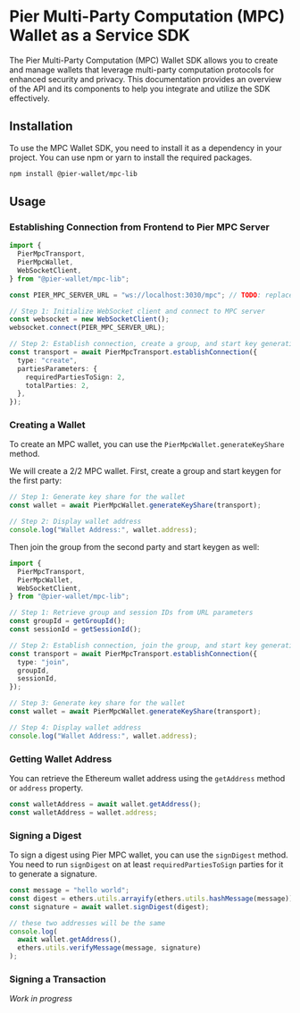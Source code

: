 # Pier Multi-Party Computation (MPC) Wallet as a Service SDK

The Pier Multi-Party Computation (MPC) Wallet SDK allows you to create and manage wallets that leverage multi-party computation protocols for enhanced security and privacy. This documentation provides an overview of the API and its components to help you integrate and utilize the SDK effectively.

## Installation

To use the MPC Wallet SDK, you need to install it as a dependency in your project. You can use npm or yarn to install the required packages.

```sh
npm install @pier-wallet/mpc-lib
```

## Usage

### Establishing Connection from Frontend to Pier MPC Server

```ts
import {
  PierMpcTransport,
  PierMpcWallet,
  WebSocketClient,
} from "@pier-wallet/mpc-lib";

const PIER_MPC_SERVER_URL = "ws://localhost:3030/mpc"; // TODO: replace with Pier MPC server URL

// Step 1: Initialize WebSocket client and connect to MPC server
const websocket = new WebSocketClient();
websocket.connect(PIER_MPC_SERVER_URL);

// Step 2: Establish connection, create a group, and start key generation
const transport = await PierMpcTransport.establishConnection({
  type: "create",
  partiesParameters: {
    requiredPartiesToSign: 2,
    totalParties: 2,
  },
});
```

### Creating a Wallet

To create an MPC wallet, you can use the `PierMpcWallet.generateKeyShare` method.

We will create a 2/2 MPC wallet. First, create a group and start keygen for the first party:

```ts
// Step 1: Generate key share for the wallet
const wallet = await PierMpcWallet.generateKeyShare(transport);

// Step 2: Display wallet address
console.log("Wallet Address:", wallet.address);
```

Then join the group from the second party and start keygen as well:

```ts
import {
  PierMpcTransport,
  PierMpcWallet,
  WebSocketClient,
} from "@pier-wallet/mpc-lib";

// Step 1: Retrieve group and session IDs from URL parameters
const groupId = getGroupId();
const sessionId = getSessionId();

// Step 2: Establish connection, join the group, and start key generation
const transport = await PierMpcTransport.establishConnection({
  type: "join",
  groupId,
  sessionId,
});

// Step 3: Generate key share for the wallet
const wallet = await PierMpcWallet.generateKeyShare(transport);

// Step 4: Display wallet address
console.log("Wallet Address:", wallet.address);
```

### Getting Wallet Address

You can retrieve the Ethereum wallet address using the `getAddress` method or `address` property.

```ts
const walletAddress = await wallet.getAddress();
const walletAddress = wallet.address;
```

### Signing a Digest

To sign a digest using Pier MPC wallet, you can use the `signDigest` method. You need to run `signDigest` on at least `requiredPartiesToSign` parties for it to generate a signature.

```ts
const message = "hello world";
const digest = ethers.utils.arrayify(ethers.utils.hashMessage(message));
const signature = await wallet.signDigest(digest);

// these two addresses will be the same
console.log(
  await wallet.getAddress(),
  ethers.utils.verifyMessage(message, signature)
);
```

### Signing a Transaction

_Work in progress_
